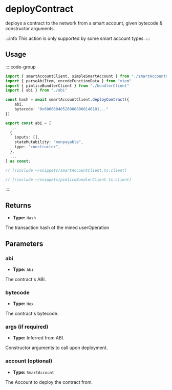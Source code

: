 # deployContract

deploys a contract to the network from a smart account, given bytecode & constructor arguments.

:::info
This action is only supported by some smart account types.
:::

## Usage

::::code-group

```ts [example.ts]
import { smartAccountClient, simpleSmartAccount } from "./smartAccountClient"
import { parseAbiItem, encodeFunctionData } from "viem"
import { pimlicoBundlerClient } from "./bundlerClient"
import { abi } from "./abi"

const hash = await smartAccountClient.deployContract({
    abi,
    bytecode: "0x606060405260008060146101..."
})
```

```ts [abi.ts]
export const abi = [
  ...
  {
    inputs: [],
    stateMutability: "nonpayable",
    type: "constructor",
  },
  ...
] as const;
```

```ts [smartAccountClient.ts]
// [!include ~/snippets/smartAccountClient.ts:client]
```

```ts [bundlerClient.ts]
// [!include ~/snippets/pimlicoBundlerClient.ts:client]
```

::::

## Returns

- **Type:** `Hash`

The transaction hash of the mined userOperation

## Parameters

### abi

- **Type:** `Abi`

The contract's ABI.

### bytecode

- **Type:** `Hex`

The contract's bytecode.

### args (if required)

- **Type:** Inferred from ABI.

Constructor arguments to call upon deployment.

### account (optional)

- **Type:** `SmartAccount`

The Account to deploy the contract from.

